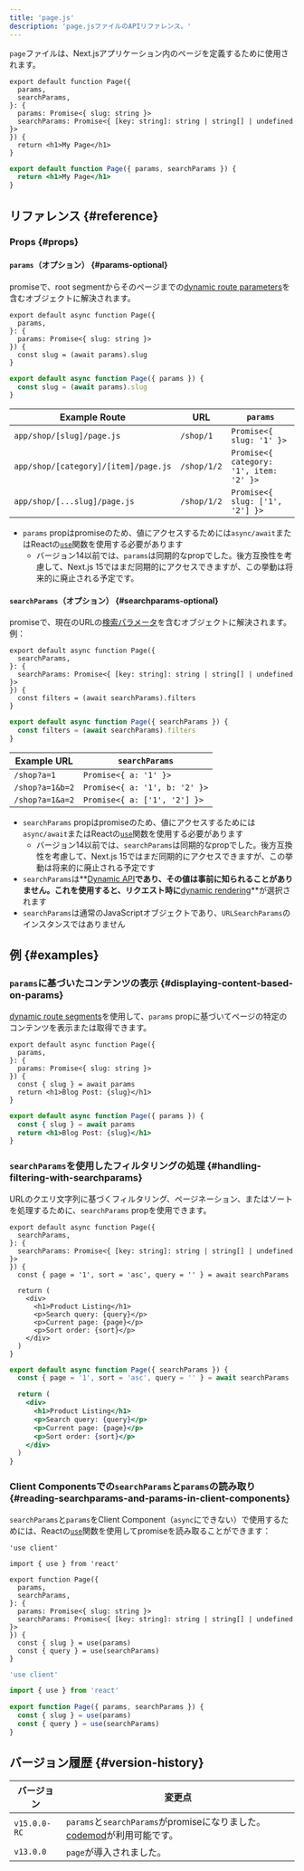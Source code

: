 ```yaml
---
title: 'page.js'
description: 'page.jsファイルのAPIリファレンス。'
---
```


`page`ファイルは、Next.jsアプリケーション内のページを定義するために使用されます。

<Tabs>
<TabItem value="tsx" label="TypeScript">

```tsx title="app/blog/[slug]/page.tsx" switcher
export default function Page({
  params,
  searchParams,
}: {
  params: Promise<{ slug: string }>
  searchParams: Promise<{ [key: string]: string | string[] | undefined }>
}) {
  return <h1>My Page</h1>
}
```

</TabItem>
<TabItem value="jsx" label="JavaScript">

```jsx title="app/blog/[slug]/page.js" switcher
export default function Page({ params, searchParams }) {
  return <h1>My Page</h1>
}
```

</TabItem>
</Tabs>

## リファレンス {#reference}

### Props {#props}

#### `params`（オプション） {#params-optional}

promiseで、root segmentからそのページまでの[dynamic route parameters](/docs/app/building-your-application/routing/dynamic-routes)を含むオブジェクトに解決されます。

<Tabs>
<TabItem value="tsx" label="TypeScript">

```tsx title="app/shop/[slug]/page.tsx" switcher
export default async function Page({
  params,
}: {
  params: Promise<{ slug: string }>
}) {
  const slug = (await params).slug
}
```

</TabItem>
<TabItem value="jsx" label="JavaScript">

```jsx title="app/shop/[slug]/page.js" switcher
export default async function Page({ params }) {
  const slug = (await params).slug
}
```

</TabItem>
</Tabs>

| Example Route                        | URL         | `params`                                |
| ------------------------------------ | ----------- | --------------------------------------- |
| `app/shop/[slug]/page.js`            | `/shop/1`   | `Promise<{ slug: '1' }>`                |
| `app/shop/[category]/[item]/page.js` | `/shop/1/2` | `Promise<{ category: '1', item: '2' }>` |
| `app/shop/[...slug]/page.js`         | `/shop/1/2` | `Promise<{ slug: ['1', '2'] }>`         |

- `params` propはpromiseのため、値にアクセスするためには`async/await`またはReactの[`use`](https://react.dev/reference/react/use)関数を使用する必要があります
  - バージョン14以前では、`params`は同期的なpropでした。後方互換性を考慮して、Next.js 15ではまだ同期的にアクセスできますが、この挙動は将来的に廃止される予定です。

#### `searchParams`（オプション） {#searchparams-optional}

promiseで、現在のURLの[検索パラメータ](https://developer.mozilla.org/docs/Learn/Common_questions/What_is_a_URL#parameters)を含むオブジェクトに解決されます。例：

<Tabs>
<TabItem value="tsx" label="TypeScript">

```tsx title="app/shop/page.tsx" switcher
export default async function Page({
  searchParams,
}: {
  searchParams: Promise<{ [key: string]: string | string[] | undefined }>
}) {
  const filters = (await searchParams).filters
}
```

</TabItem>
<TabItem value="jsx" label="JavaScript">

```jsx title="app/shop/page.js" switcher
export default async function Page({ searchParams }) {
  const filters = (await searchParams).filters
}
```

</TabItem>
</Tabs>

| Example URL     | `searchParams`                |
| --------------- | ----------------------------- |
| `/shop?a=1`     | `Promise<{ a: '1' }>`         |
| `/shop?a=1&b=2` | `Promise<{ a: '1', b: '2' }>` |
| `/shop?a=1&a=2` | `Promise<{ a: ['1', '2'] }>`  |

- `searchParams` propはpromiseのため、値にアクセスするためには`async/await`またはReactの[`use`](https://react.dev/reference/react/use)関数を使用する必要があります
  - バージョン14以前では、`searchParams`は同期的なpropでした。後方互換性を考慮して、Next.js 15ではまだ同期的にアクセスできますが、この挙動は将来的に廃止される予定です
- `searchParams`は**[Dynamic API](/docs/app/building-your-application/rendering/server-components#server-rendering-strategies#dynamic-apis)**であり、その値は事前に知られることがありません。これを使用すると、リクエスト時に**[dynamic rendering](/docs/app/building-your-application/rendering/server-components#dynamic-rendering)**が選択されます
- `searchParams`は通常のJavaScriptオブジェクトであり、`URLSearchParams`のインスタンスではありません

## 例 {#examples}

### `params`に基づいたコンテンツの表示 {#displaying-content-based-on-params}

[dynamic route segments](/docs/app/building-your-application/routing/dynamic-routes)を使用して、`params` propに基づいてページの特定のコンテンツを表示または取得できます。

<Tabs>
<TabItem value="tsx" label="TypeScript">

```tsx title="app/blog/[slug]/page.tsx" switcher
export default async function Page({
  params,
}: {
  params: Promise<{ slug: string }>
}) {
  const { slug } = await params
  return <h1>Blog Post: {slug}</h1>
}
```

</TabItem>
<TabItem value="jsx" label="JavaScript">

```jsx title="app/blog/[slug]/page.js" switcher
export default async function Page({ params }) {
  const { slug } = await params
  return <h1>Blog Post: {slug}</h1>
}
```

</TabItem>
</Tabs>

### `searchParams`を使用したフィルタリングの処理 {#handling-filtering-with-searchparams}

URLのクエリ文字列に基づくフィルタリング、ページネーション、またはソートを処理するために、`searchParams` propを使用できます。

<Tabs>
<TabItem value="tsx" label="TypeScript">

```tsx title="app/shop/page.tsx" switcher
export default async function Page({
  searchParams,
}: {
  searchParams: Promise<{ [key: string]: string | string[] | undefined }>
}) {
  const { page = '1', sort = 'asc', query = '' } = await searchParams

  return (
    <div>
      <h1>Product Listing</h1>
      <p>Search query: {query}</p>
      <p>Current page: {page}</p>
      <p>Sort order: {sort}</p>
    </div>
  )
}
```

</TabItem>
<TabItem value="jsx" label="JavaScript">

```jsx title="app/shop/page.js" switcher
export default async function Page({ searchParams }) {
  const { page = '1', sort = 'asc', query = '' } = await searchParams

  return (
    <div>
      <h1>Product Listing</h1>
      <p>Search query: {query}</p>
      <p>Current page: {page}</p>
      <p>Sort order: {sort}</p>
    </div>
  )
}
```

</TabItem>
</Tabs>

### Client Componentsでの`searchParams`と`params`の読み取り {#reading-searchparams-and-params-in-client-components}

`searchParams`と`params`をClient Component（`async`にできない）で使用するためには、Reactの[`use`](https://react.dev/reference/react/use)関数を使用してpromiseを読み取ることができます：

<Tabs>
<TabItem value="tsx" label="TypeScript">

```tsx title="app/page.tsx" switcher
'use client'

import { use } from 'react'

export function Page({
  params,
  searchParams,
}: {
  params: Promise<{ slug: string }>
  searchParams: Promise<{ [key: string]: string | string[] | undefined }>
}) {
  const { slug } = use(params)
  const { query } = use(searchParams)
}
```

</TabItem>
<TabItem value="js" label="JavaScript">

```js title="app/page.js" switcher
'use client'

import { use } from 'react'

export function Page({ params, searchParams }) {
  const { slug } = use(params)
  const { query } = use(searchParams)
}
```

</TabItem>
</Tabs>

## バージョン履歴 {#version-history}

| バージョン   | 変更点                                                                                                                               |
| ------------ | ------------------------------------------------------------------------------------------------------------------------------------ |
| `v15.0.0-RC` | `params`と`searchParams`がpromiseになりました。[codemod](/docs/app/building-your-application/upgrading/codemods#150)が利用可能です。 |
| `v13.0.0`    | `page`が導入されました。                                                                                                             |
